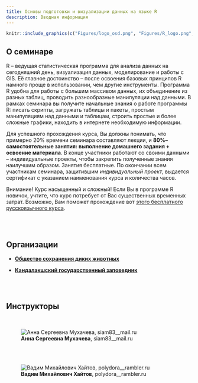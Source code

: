```yaml
---
title: Основы подготовки и визуализации данных на языке R
description: Вводная информация 
---
```



```r


knitr::include_graphics(c("Figures/logo_osd.png", "Figures/R_logo.png","Figures/kandalaksha-zap-emb.gif"))


```




## О семинаре

R – ведущая статистическая программа для анализа данных на сегодняшний день, визуализация данных, моделирование и работы с GIS. Её главное достоинство – после освоения базовых принципов R намного проще в использовании, чем другие инструменты. Программа R удобна для работы с большим массивом данных, их объединение из разных таблиц, проводить разнообразные манипуляции над данными. В рамках семинара вы получите начальные знания о работе программы R: писать скрипты, загружать таблицы и пакеты, простым манипуляциям над данными и таблицам, строить простые и более сложные графики, находить в интернете необходимую информации.


Для успешного прохождения курса, Вы должны понимать, что примерно 20% времени семинара составляют лекции, и **80%– самостоятельные занятия: выполнение домашнего задания + освоение материала**. В конце участники работают со своими данными – индивидуальные проекты, чтобы закрепить полученные знания наилучшим образом.
Занятия бесплатные. По окончании всем участникам семинара, защитившим *индивидуальный проект*, выдается сертификат с указанием наименования курса и количества часов.

Внимание! Курс насыщенный и сложный! Если Вы в программе R новичок, учтите, что курс потребует от Вас существенных временных затрат. Возможно, Вам поможет прохождение вот [этого бесплатного русскоязычного курса](https://stepik.org/course/129/promo#toc). 

<br>
<br>



## Организации 

- [**Общество сохранения диких животных**](https://anowcs.ru/)

- [**Кандалакшский государственный заповедник**](https://kandalaksha-reserve.ru/)

<br>
<br>


## Инструкторы

<br>

![**Анна Сергеевна Мухачева**, siam83__mail.ru](Figures/Anna.jpg)  

<br>
<br>

![**Вадим Михайлович Хайтов**, polydora__rambler.ru](Figures/Vadim.jpg)


